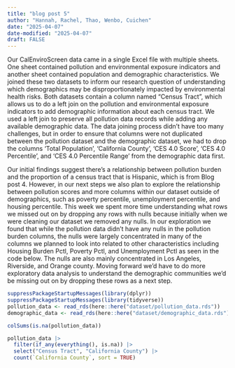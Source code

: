 ```yaml
---
title: "blog post 5"
author: "Hannah, Rachel, Thao, Wenbo, Cuichen"
date: "2025-04-07"
date-modified: "2025-04-07"
draft: FALSE
---
```

Our CalEnviroScreen data came in a single Excel file with multiple sheets. One sheet contained pollution and environmental exposure indicators and another sheet contained population and demographic characteristics. We joined these two datasets to inform our research question of understanding which demographics may be disproportionately impacted by environmental health risks. Both datasets contain a column named “Census Tract”, which allows us to do a left join on the pollution and environmental exposure indicators to add demographic information about each census tract. We used a left join to preserve all pollution data records while adding any available demographic data. The data joining process didn’t have too many challenges, but in order to ensure that columns were not duplicated between the pollution dataset and the demographic dataset, we had to drop the columns 'Total Population', 'California County', 'CES 4.0 Score',  'CES 4.0 Percentile', and 'CES 4.0 Percentile Range' from the demographic data first.


Our initial findings suggest there’s a relationship between pollution burden and the proportion of a census tract that is Hispanic, which is from Blog post 4. However, in our next steps we also plan to explore the relationship between pollution scores and more columns within our dataset outside of demographics, such as poverty percentile, unemployment percentile, and housing percentile. This week we spent more time understanding what rows we missed out on by dropping any rows with nulls because initially when we were cleaning our dataset we removed any nulls. In our exploration we found that while the pollution data didn’t have any nulls in the pollution burden columns, the nulls were largely concentrated in many of the columns we planned to look into related to other characteristics including Housing Burden Pctl, Poverty Pctl, and Unemployment Pctl as seen in the code below. The nulls are also mainly concentrated in Los Angeles, Riverside, and Orange county. Moving forward we'd have to do more exploratory data analysis to understand the demographic communities we'd be missing out on by dropping these rows as a next step.

```r
suppressPackageStartupMessages(library(dplyr))
suppressPackageStartupMessages(library(tidyverse))
pollution_data <- read_rds(here::here("dataset/pollution_data.rds"))
demographic_data <- read_rds(here::here("dataset/demographic_data.rds"))

colSums(is.na(pollution_data))

pollution_data |>
  filter(if_any(everything(), is.na)) |>
  select("Census Tract", "California County") |>
  count(`California County`, sort = TRUE)

```

